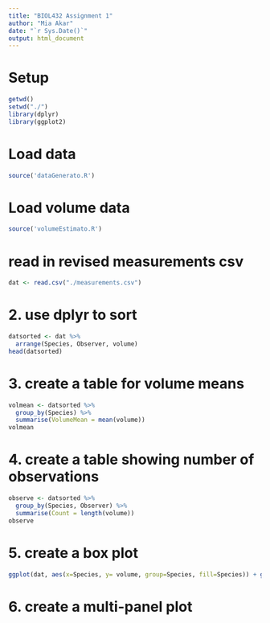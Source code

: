 ```yaml
---
title: "BIOL432 Assignment 1"
author: "Mia Akar"
date: "`r Sys.Date()`"
output: html_document
---
```


# Setup

```r
getwd()
setwd("./")
library(dplyr)
library(ggplot2)
```


# Load data

```r
source('dataGenerato.R')
```

# Load volume data

```r
source('volumeEstimato.R')
```

# read in revised measurements csv

```r
dat <- read.csv("./measurements.csv")
```

# 2. use dplyr to sort 

```r
datsorted <- dat %>%
  arrange(Species, Observer, volume)
head(datsorted)
```

# 3. create a table for volume means

```r
volmean <- datsorted %>%
  group_by(Species) %>%
  summarise(VolumeMean = mean(volume))
volmean
```

# 4. create a table showing number of observations 

```r
observe <- datsorted %>%
  group_by(Species, Observer) %>%
  summarise(Count = length(volume))
observe
```

# 5. create a box plot 

```r
ggplot(dat, aes(x=Species, y= volume, group=Species, fill=Species)) + geom_boxplot()
```

# 6. create a multi-panel plot

```r

```

